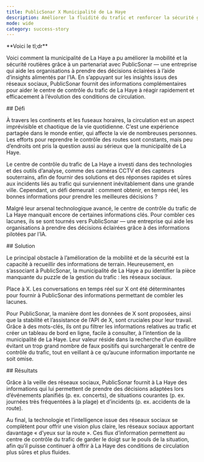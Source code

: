 ```yaml
---
title: PublicSonar X Municipalité de La Haye
description: Améliorer la fluidité du trafic et renforcer la sécurité grâce à la veille sociale.
mode: wide
category: success-story
---
```


<Note>
**Voici le tl;dr**

Voici comment la municipalité de La Haye a pu améliorer la mobilité et la sécurité routières grâce à un partenariat avec PublicSonar — une entreprise qui aide les organisations à prendre des décisions éclairées à l’aide d’insights alimentés par l’IA. En s’appuyant sur les insights issus des réseaux sociaux, PublicSonar fournit des informations complémentaires pour aider le centre de contrôle du trafic de La Haye à réagir rapidement et efficacement à l’évolution des conditions de circulation.
</Note>

<div id="challenge">
  ## Défi
</div>

À travers les continents et les fuseaux horaires, la circulation est un aspect imprévisible et chaotique de la vie quotidienne. C’est une expérience partagée dans le monde entier, qui affecte la vie de nombreuses personnes. Les efforts pour reprendre le contrôle des routes sont constants, mais peu d’endroits ont pris la question aussi au sérieux que la municipalité de La Haye.

Le centre de contrôle du trafic de La Haye a investi dans des technologies et des outils d’analyse, comme des caméras CCTV et des capteurs souterrains, afin de fournir des solutions et des réponses rapides et sûres aux incidents liés au trafic qui surviennent inévitablement dans une grande ville. Cependant, un défi demeurait : comment obtenir, en temps réel, les bonnes informations pour prendre les meilleures décisions ?

Malgré leur arsenal technologique avancé, le centre de contrôle du trafic de La Haye manquait encore de certaines informations clés. Pour combler ces lacunes, ils se sont tournés vers PublicSonar — une entreprise qui aide les organisations à prendre des décisions éclairées grâce à des informations pilotées par l’IA.

<div id="solution">
  ## Solution
</div>

Le principal obstacle à l’amélioration de la mobilité et de la sécurité est la capacité à recueillir des informations de terrain. Heureusement, en s’associant à PublicSonar, la municipalité de La Haye a pu identifier la pièce manquante du puzzle de la gestion du trafic : les réseaux sociaux.

Place à X. Les conversations en temps réel sur X ont été déterminantes pour fournir à PublicSonar des informations permettant de combler les lacunes.

Pour PublicSonar, la manière dont les données de X sont proposées, ainsi que la stabilité et l’assistance de l’API de X, sont cruciales pour leur travail. Grâce à des mots-clés, ils ont pu filtrer les informations relatives au trafic et créer un tableau de bord en ligne, facile à consulter, à l’intention de la municipalité de La Haye. Leur valeur réside dans la recherche d’un équilibre évitant un trop grand nombre de faux positifs qui surchargerait le centre de contrôle du trafic, tout en veillant à ce qu’aucune information importante ne soit omise.

<div id="results">
  ## Résultats
</div>

Grâce à la veille des réseaux sociaux, PublicSonar fournit à La Haye des informations qui lui permettent de prendre des décisions adaptées lors d’événements planifiés (p. ex. concerts), de situations courantes (p. ex. journées très fréquentées à la plage) et d’incidents (p. ex. accidents de la route).

Au final, la technologie et l’intelligence issue des réseaux sociaux se complètent pour offrir une vision plus claire, les réseaux sociaux apportant davantage « d’yeux sur la route ». Ces flux d’information permettent au centre de contrôle du trafic de garder le doigt sur le pouls de la situation, afin qu’il puisse continuer à offrir à La Haye des conditions de circulation plus sûres et plus fluides.